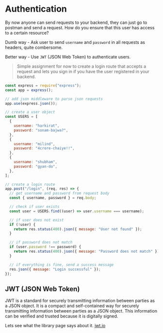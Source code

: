 # Authentication

By now anyone can send requests to your backend, they can just go to postman and send a request.
How do you ensure that this user has access to a certain resource?

Dumb way - Ask user to send `username` and `password` in all requests as headers, quite combersome.

Better way - Use `JWT` (JSON Web Token) to authenticate users.

> Simple assignment for now to create a login route that accepts a request and lets you sign in if you have the user registered in your backend.

```javascript
const express = require("express");
const app = express();

// add json middleware to parse json requests
app.use(express.json());

// create a user object
const USERS = [
  {
    username: "harkirat",
    password: "sonam-bajwa?",
  },
  {
    username: "milind",
    password: "4crore-chaiye!!",
  },
  {
    username: "shubham",
    password: "gyan-do",
  },
];

// create a login route
app.post("/login", (req, res) => {
  // get username and password from request body
  const { username, password } = req.body;

  // check if user exists
  const user = USERS.find((user) => user.username === username);

  // if user does not exist
  if (!user) {
    return res.status(400).json({ message: "User not found" });
  }

  // if password does not match
  if (user.password !== password) {
    return res.status(400).json({ message: "Password does not match" });
  }

  // if everything is fine, send a success message
  res.json({ message: "Login successful" });
});
```

## JWT (JSON Web Token)

JWT is a standard for securely transmitting information between parties as a JSON object. It is a compact and self-contained way for securely transmitting information between parties as a JSON object. This information can be verified and trusted because it is digitally signed.

Lets see what the library page says about it. [jwt.io](https://jwt.io/introduction/)
